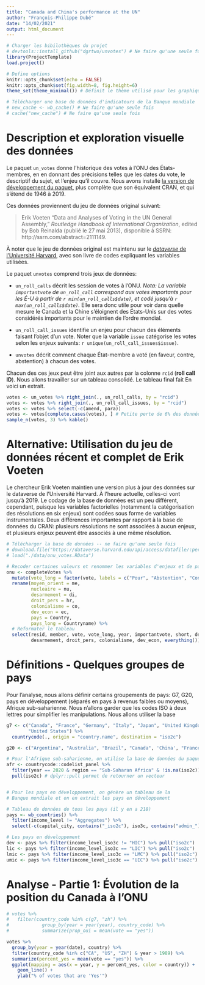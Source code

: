 ```yaml
---
title: "Canada and China's performance at the UN"
author: "François-Philippe Dubé"
date: "14/02/2021"
output: html_document
---
```


```r
# Charger les bibilothèques du projet
# devtools::install_github("dgrtwo/unvotes") # Ne faire qu'une seule fois
library(ProjectTemplate)
load.project()

# Define options
knitr::opts_chunk$set(echo = FALSE)
knitr::opts_chunk$set(fig.width=8, fig.height=6) 
theme_set(theme_minimal()) # Définit le thème utilisé pour les graphiques

# Télécharger une base de données d'indicateurs de la Banque mondiale
# new_cache <- wb_cache() # Ne faire qu'une seule fois
# cache("new_cache") # Ne faire qu'une seule fois
```

Description et exploration visuelle des données
=================================================

Le paquet `un_votes` donne l'historique des votes à l'ONU des États-membres, en en donnant des précisions telles que les dates du vote, le descriptif du sujet, et l'enjeu qu'il couvre. Nous avons installé [la version de développement du paquet](https://github.com/dgrtwo/unvotes), plus complète que son équivalent CRAN, et qui s'étend de 1946 à 2019.

Ces données proviennent du jeu de données original suivant:

> Erik Voeten "Data and Analyses of Voting in the UN General Assembly," *Routledge Handbook of International Organization*, edited by Bob Reinalda (publié le 27 mai 2013), disponible à SSRN: http://ssrn.com/abstract=2111149.

À noter que le jeu de données original est maintenu sur le [*dataverse* de l'Université Harvard](https://dataverse.harvard.edu/dataset.xhtml?persistentId=hdl:1902.1/12379), avec son livre de codes expliquant les variables utilisées.

Le paquet `unvotes` comprend trois jeux de données: 

* `un_roll_calls` décrit les session de votes à l'ONU. *Nota: La variable `importantvote` de  `un_roll_call` correspond aux votes importants pour les É-U à partir de `r min(un_roll_calls$date)`, et codé jusqu'à `r max(un_roll_calls$date)`.* Elle sera donc utile pour voir dans quelle mesure le Canada et la Chine s'éloignent des États-Unis sur des votes considérés importants pour le maintien de l'ordre mondial.

* `un_roll_call_issues` identifie un enjeu pour chacun des éléments faisant l'objet d'un vote. Noter que la variable `issue` catégorise les votes selon les enjeux suivants: `r unique(un_roll_call_issues$issue)`.

* `unvotes` décrit comment chaque État-membre a voté (en faveur, contre, abstention) à chacun des votes.

Chacun des ces jeux peut être joint aux autres par la colonne `rcid` (**roll call ID**). Nous allons travailler sur un tableau consolidé. Le tableau final fait En voici un extrait.

```r
votes <- un_votes %>% right_join(., un_roll_calls, by = "rcid")
votes <- votes %>% right_join(., un_roll_call_issues, by = "rcid")
votes <- votes %>% select(-c(amend, para))
votes <- votes[complete.cases(votes), ] # Petite perte de 6% des données.
sample_n(votes, 3) %>% kable()
```

Alternative: Utilisation du jeu de données récent et complet de Erik Voeten
============================================================================
Le chercheur Erik Voeten maintien une version plus à jour des données sur le dataverse de l'Université Harvard. À l'heure actuelle, celles-ci vont jusqu'à 2019. Le codage de la base de données est un peu différent, cependant, puisque les variables factorielles (notamment la catégorisation des résolutions en six enjeux) sont codées sous forme de variables instrumentales. Deux différences importantes par rapport à la base de données du CRAN: plusieurs résolutions ne sont associées à aucun enjeux, et plusieurs enjeux peuvent être associés à une même résolution.  

```r
# Télécharger la base de données -- ne faire qu'une seule fois
# download.file("https://dataverse.harvard.edu/api/access/datafile/:persistentId?persistentId=doi:10.7910/DVN/LEJUQZ/MLNAHB", "./data/onu_votes.RData")
# load("./data/onu_votes.RData")

# Recoder certaines valeurs et renommer les variables d'enjeux et de pays
onu <- completeVotes %>% 
  mutate(vote_long = factor(vote, labels = c("Pour", "Abstention", "Contre", "Absent", "Non membre"))) %>% 
  rename(moyen_orient = me, 
         nucleaire = nu, 
         desarmement = di, 
         droit_pers = hr, 
         colonialisme = co, 
         dev_econ = ec, 
         pays = Country, 
         pays_long = Countryname) %>% 
  # Reformater le tableau
  select(resid, member, vote, vote_long, year, importantvote, short, descr, moyen_orient, nucleaire, 
         desarmement, droit_pers, colonialisme, dev_econ, everything())


```









Définitions - Quelques groupes de pays
======================================

Pour l'analyse, nous allons définir certains groupements de pays: G7, G20, pays en développement (séparés en pays à revenus faibles ou moyens), Afrique sub-saharienne. Nous n'allons garder que les codes ISO à deux lettres pour simplifier les manipulations. Nous allons utiliser la base 

```r

g7 <- c("Canada", "France", "Germany", "Italy", "Japan", "United Kingdom", 
        "United States") %>%
  countrycode(., origin = "country.name", destination = "iso2c")

g20 <- c("Argentina", "Australia", "Brazil", "Canada", 'China', "France", "Germany", "India", "Indonesia", "Italy", "Japan", "Mexico", "Netherlands", "Russia", "Saudi Arabia", "Singapore", "South Africa", "South Korea", "Spain", "Switzerland", "Turkey", "United Kingdom", "United States") %>% countrycode(., origin = "country.name", destination = "iso2c")

# Pour l'Afrique sub-saharienne, on utilise la base de données du paquet countrycode
afr <- countrycode::codelist_panel %>% 
  filter(year == 2020 & region == "Sub-Saharan Africa" & !is.na(iso2c)) %>% 
  pull(iso2c) # dplyr::pull permet de retourner un vecteur


# Pour les pays en développement, on génère un tableau de la 
# Banque mondiale et on en extrait les pays en développement

# Tableau de données de tous les pays (il y en a 218)
pays <- wb_countries() %>% 
  filter(income_level != "Aggregates") %>% 
  select(-c(capital_city, contains("_iso2c"), iso3c, contains("admin_")))

# Les pays en développement
dev <- pays %>% filter(income_level_iso3c != "HIC") %>% pull("iso2c")
lic <- pays %>% filter(income_level_iso3c == "LIC") %>% pull("iso2c")
lmic <- pays %>% filter(income_level_iso3c == "LMC") %>% pull("iso2c")
umic <- pays %>% filter(income_level_iso3c == "UIC") %>% pull("iso2c")
```



Analyse - Partie 1: Évolution de la position du Canada à l'ONU 
==============================================================

```r
# votes %>% 
#   filter(country_code %in% c(g7, "zh") %>% 
#            group_by(year = year(year), country_code) %>% 
#            summarize(prop_oui = mean(vote == "yes"))

votes %>% 
  group_by(year = year(date), country) %>%
  filter(country_code %in% c("CA", "US", "ZH") & year > 1989) %>% 
  summarize(percent_yes = mean(vote == "yes")) %>%
  ggplot(mapping = aes(x = year, y = percent_yes, color = country)) +
    geom_line() +
    ylab("% of votes that are 'Yes'")

```


